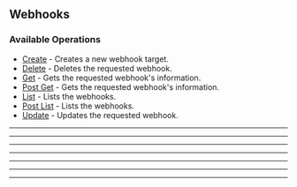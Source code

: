 
## Webhooks

### Available Operations

* [Create](/webhooks/create) - Creates a new webhook target.
* [Delete](/webhooks/delete) - Deletes the requested webhook.
* [Get](/webhooks/get) - Gets the requested webhook's information.
* [Post Get](/webhooks/post_get) - Gets the requested webhook's information.
* [List](/webhooks/list) - Lists the webhooks.
* [Post List](/webhooks/post_list) - Lists the webhooks.
* [Update](/webhooks/update) - Updates the requested webhook.

---
<Create />

---
<Delete />

---
<Get />

---
<PostGet />

---
<List />

---
<PostList />

---
<Update />
